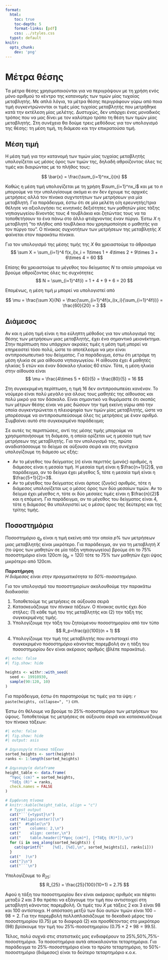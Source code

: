 ```yaml
---
format:
  html:
    toc: true
    toc-depth: 5
    format-links: [pdf]
    css: ../styles.css
  typst: default
knitr:
  opts_chunk:
    dev: 'png'
---
```


```{=typst}
#set text(font: "Noto Serif", lang: "el") // ensures bold + Greek shaping
    #let tbox(title, body) = rect(fill: luma(240), stroke: 1pt + gray, radius: 6pt, inset: 10pt)[
    #text(weight: "bold")[#title]
    #v(5pt)
    #body
  ]

#set list(indent: 18pt)
#set enum(indent: 18pt)
```

# Μέτρα θέσης

Τα μέτρα θέσης χρησιμοποιούνται για να περιγράψουν με τη χρήση ενός μόνο αριθμού
το κέντρο της κατανομής των τιμών μίας τυχαίας μεταβλητής. Με απλά λόγια, τα
μέτρα θέσης περιγράφουν γύρω από ποια τιμή συγκεντρώνονται οι τιμές μίας τυχαίας
μεταβλητής που μετρήθηκε κατά την εκτέλεση μίας μελέτης. Δυστυχώς, δεν υπάρχει
ένας μοναδικός τρόπος που να μας δίνει με τον καλύτερο τρόπο τη θέση των τιμών
μίας μεταβλητής. Στη συνέχεια θα δούμε τρεις μεθόδους για τον υπολογισμό της
θέσης: τη μέση τιμή, τη διάμεσο και την επικρατούσα τιμή.

## Μέση τιμή

Η μέση τιμή για την κατανομή των τιμών μίας τυχαίας μεταβλητής υπολογίζεται ως
μέσος όρος των τιμών της, δηλαδή αθροίζοντας όλες τις τιμές και διαιρώντας με το
πλήθος τους:

$$
\bar{x} = \frac{\sum_{i=1}^nx_i}{n}
$$

Καθώς η μέση τιμή υπολογίζεται με τη χρήση $\sum_{i=1}^nx_i$ και με το $n$ μπορούμε να
την υπολογίσουμε ακόμα κι αν δεν έχουμε τις αρχικές μετρήσεις αλλά τον πίνακα
συχντοτήτων των μετρήσεων για μία μεταβλητή. Για παράδειγμα, έστω ότι σε μία
μελέτη ο/η ερευνητής/τρια θέλησε να αξιολογήσει τις κινητικές δεξιότητες των
μαθητών μίας τάξης νηπιαγωγείου δίνοντάς τους 4 τουβλάκια και ζητώντας τους να
τα τοποθετήσουν το ένα πάνω στο άλλο φτιάχνοντας έναν πύργο. Έστω $X$ η
μεταβλητή "το πλήθος από τουβλάκια που χρησιμοποίησε ο μαθητής για τον πύργο
του". Ο πίνακας συχνοτήτων των μετρήσεων της μεταβλητής $X$ φαίνεται στον
παρακάτω πίνακα.


```{=typst}
#align(center)[
  #table(
    columns: 2,
    align: center,
    table.header([*x*], [*f*]),
    [1], [1],
    [2], [4],
    [3], [9],
    [4], [6]
  )
]
```

Για τον υπολογισμό της μέσης τιμής της $X$ θα χρειαστούμε το άθροισμα 
$$
\sum X = \sum_{i=1}^4 f(x_i)x_i = 1\times 1 + 4\times 2 + 9\times 3 + 6\times 4 = 60
$$

Επίσης θα χρειαστούμε το μέγεθος του δείγματος $N$ το οποίο μπορούμε να βρούμε αθροίζοντας όλες τις συχνότητες
$$
N = \sum_{i=1}^4f(i) = 1 + 4 + 9 + 6 = 20
$$

Επομένως, η μέση τιμή $\mu$ μπορεί να υπολογιστεί από

$$
\mu = \frac{\sum X}{N} = \frac{\sum_{i=1}^4f(x_i)x_i}{\sum_{i=1}^4f(i)} = \frac{60}{20} = 3
$$

## Διάμεσος

Αν και η μέση τιμή είναι η πιο εύληπτη μέθοδος για τον υπολογισμό της θέσης των
μετρήσεων μιας μεταβλητής, έχει ένα σημαντικό μειονέκτημα. Στην περίπτωση που
υπάρχουν ακραίες τιμές η μέση τιμή μπορεί να επηρεαστεί τόσο πολύ, ώστε το
αποτέλεσμα να μην είναι αντιπροσωπευτικό του δείγματος. Για παράδειγμα, έστω ότι
μετράμε τη μέση ηλικία σε μια αίθουσα νηπιαγωγείου. Η αίθουσα έχει 4 μαθητές ηλικίας 5
ετών και έναν δάσκαλο ηλικίας 60 ετών. Τότε, η μέση ηλικία στην αίθουσα είναι 
$$
\mu = \frac{4\times 5 + 60}{5} = \frac{80}{5} = 16
$$

Στη συγκεκριμένη περίπτωση, η τιμή 16 δεν αντιπροσωπεύει κανέναν. Το νούμερο
είναι πολύ μεγάλο για όλους τους μαθητές της αίθουσας και πολύ μικρό για τον
δάσκαλο. Είναι σημαντικό να θυμόμαστε ότι σκοπός των μέτρων θέσης είναι να μας
δώσουν την τιμή εκείνη γύρω από την οποία συγκεντρώνεται η πλειοψηφία των τιμών
μίας μεταβλητής, ώστε να μπορέσουμε να αντιπροσωπεύσουμε όλες τις μετρήσεις με
έναν αριθμό. Συμβαίνει αυτό στο συγκεκριμένο παράδειγμα;

Σε αυτές τις περιπτώσεις, αντί της μέσης τιμής μπορούμε να χρησιμοποιήσουμε τη
διάμεσο, η οποία ορίζεται ως η μεσαία τιμή των μετρήσεων της μεταβλητής. Για τον
υπολογισμό της, πρώτα αναδιατάσσουμε το δείγμα σε αύξουσα σειρά και στη συνέχεια
υπολογίζουμε τη διάμεσο ως εξής:

* Αν το μέγεθος του δείγματος ($n$) είναι περιττός (μονός) αριθμός, η διάμεσος
  είναι η μεσαία τιμή. Η μεσαία τιμή είναι η $\frac{n+1}{2}$, για παράδειγμα,
  αν το δείγμα έχει μέγεθος 5, τότε η μεσαία τιμή είναι η $\frac{5+1}{2}=3$.
* Αν το μέγεθος του δείγματος είναι άρτιος (ζυγός) αριθμός, τότε η διάμεσος
  υπολογίζεται ως ο μέσος όρος των δύο μεσαίων τιμών. Αν το δείγμα έχει μέγεθος
  $n$, τότε οι δύο μεσαίες τιμές είναι η $\frac{n}{2}$ και η επόμενη. Για
  παράδειγμα, αν το μέγεθος του δείγματος είναι 4, τότε η διάμεσος θα
  υπολογιστεί ως ο μέσος όρος της δεύτερης και της τρίτης τιμής.

## Ποσοστημόρια

Ποσοστημόριο $q_p$ είναι η τιμή εκείνη από την οποία $p\%$ των μετρήσεων μιας
μεταβλητής είναι μικρότερο. Για παράδειγμα, αν για τη μεταβλητή $X$ (το ύψος των
μαθητών σε μία τάξη νηπιαγωγείου) βρούμε ότι το 75% ποσοστημόριο είναι 120cm
($q_p=120$) τότε το 75% των μαθητών έχει ύψος μικρότερο από 120cm.

**Παρατήρηση**  
_Η διάμεσος είναι στην πραγματικότητα το 50%-ποσοστημόριο._

Για τον υπολογισμό του ποσοστημορίων ακολουθούμε την παρακάτω διαδικασία:

1. Τοποθετούμε τις μετρήσεις σε αύξουσα σειρά
2. Κατασκευάζουμε τον _πίνακα τάξεων_. Ο πίνακας αυτός έχει δύο στήλες: (1) κάθε
   τιμή του της μεταβλητής και (2) την τάξη της συγκεκριμένης τιμής.
3. Υπολογίζουμε την τάξη του ζητούμενου ποσοστημορίου από τον τύπο
$$
R_p=\frac{p}{100}(n + 1)
$$
4. Υπολογίζουμε την τιμή της μεταβλητής που αντιστοιχεί στο συγκεκριμένο
   ποσοστημόριο κάνοντας παρεμβολή αν η τάξη του ποσοστημορίου δεν είναι
   ακέραιος αριθμός (βλέπε παρακάτω).
   

```r
#| echo: false
#| fig.show: hide

heights <- withr::with_seed(
  seed <- 19910930,
  sample(90:120, 10)
)
```

Για παράδειγμα, έστω ότι παρατηρούμε τις τιμές για τα ύψη: `r paste(heights, collapse=", ")` cm.

Έστω ότι θέλουμε να βρούμε το 25%-ποσοστημόριο των μετρήσεων του ύψους.
Τοποθετούμε τις μετρήσεις σε αύξουσα σειρά και κατασκευάζουμε τον πίνακα τάξεων:


```r
#| echo: false
#| fig.show: hide
#| output: asis

# Δημιουργία πίνακα τάξεων
sorted_heights <- sort(heights)
ranks <- 1:length(sorted_heights)

# Δημιουργία dataframe
height_table <- data.frame(
  "Ύψος (cm)" = sorted_heights,
  "Τάξη (R)" = ranks,
  check.names = FALSE
)

# Εμφάνιση πίνακα
# knitr::kable(height_table, align = "c")
  # Typst output
  cat("```{=typst}\n")
  cat("#align(center)[\n")
  cat("  #table(\n")
  cat("    columns: 2,\n")
  cat("    align: center,\n")
  cat("    table.header([*Ύψος (cm)*], [*Τάξη (R)*]),\n")
  for (i in seq_along(sorted_heights)) {
    cat(sprintf("    [%d], [%d],\n", sorted_heights[i], ranks[i]))
  }
  cat("  )\n")
  cat("]\n")
  cat("```\n")
```

Υπολογίζουμε το $R_{25}$:
$$
R_{25} = \frac{25}{100}(10+1) = 2.75
$$

Αφού η τάξη του ποσοστημορίου δεν είναι ακέραιος αριθμός και πέφτει μεταξύ 2 και
3 θα πρέπει να εξάγουμε την τιμή που αντιστοιχεί στη μεταβλητή κάνοντας
παρεμβολή. Οι τιμές του $X$ με τάξεις 2 και 3 είναι 98 και 100 αντίστοιχα. Η
απόσταση μετξύ των δύο αυτών τιμών είναι $100 - 98 = 2$. Για την παρεμβολή
πολλαπλασιάζουμε το δεκαδικό μέρος του ποσοστημορίου (0.75) με το διαφορά (2)
και προσθέτοντας στο μικρότερο (98) βρίσκουμε την τιμή του 25%-ποσοστημορίου
($0.75\times 2 + 98 = 99.5$).

Τέλος, πολύ συχνά στις στατιστικές μας ενδιαφέρουν τα 25%,50%,75%-ποσοστημόρια. Τα
ποσοστημόρια αυτά αποκαλούνται τεταρτημόρια. Για παράδειγμα το 25%-ποσοστημόριο
είναι το πρώτο τεταρτημόριο, το 50%-ποσοστημόριο (διάμεσος) είναι το δεύτερο
τεταρτημόριο κ.ο.κ.
